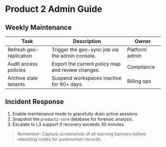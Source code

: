 ﻿# Product 2 Admin Guide

<ImageBig
  src="https://images.unsplash.com/photo-1605810230434-7631ac76ec81?q=80&w=1400&auto=format&fit=crop"
  alt="Product 2 admin console"
  caption="Automation fleet health overview"
/>

## Weekly Maintenance

| Task | Description | Owner |
| --- | --- | --- |
| Refresh geo-replication | Trigger the geo-sync job via the admin console. | Platform admin |
| Audit access policies | Export the current policy map and review changes. | Compliance |
| Archive stale tenants | Suspend workspaces inactive for 90+ days. | Billing ops |

## Incident Response

1. Enable maintenance mode to gracefully drain active sessions.
2. Snapshot the `product2-core` database for forensic analysis.
3. Escalate to L3 support if recovery exceeds 30 minutes.

> Remember: Capture screenshots of all warning banners before rebooting nodes for postmortem records.
